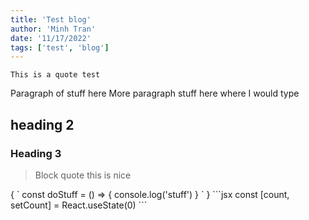 ```yaml
---
title: 'Test blog'
author: 'Minh Tran'
date: '11/17/2022'
tags: ['test', 'blog']
---
```


	This is a quote test

Paragraph of stuff here
More paragraph stuff here where I would type

## heading 2


### Heading 3
>Block quote
>this is nice

<SyntaxHighlighter language="javascript">
	{
		`
			const doStuff = () => {
				console.log('stuff')
			}
		`
	}
</SyntaxHighlighter>
```jsx
const [count, setCount] = React.useState(0)
```